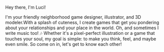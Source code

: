 Hey there, I'm Luci!

I'm your friendly neighborhood game designer, illustrator, and 3D modeler.With a splash of cuteness, I create games that get you pondering about your relationships and your place in the world. Oh, and sometimes I write music too! 🎶 Whether it's a pixel-perfect illustration or a game that touches your soul, my goal is simple: to make you think, feel, and maybe even smile. So come on in, let's get to know each other!
